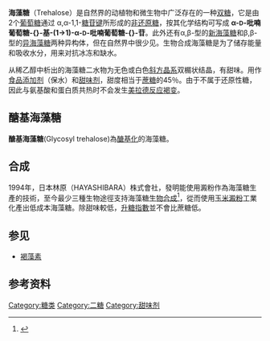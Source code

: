 {{noteTA|G1=LS}}
{{expert|time=2019-06-15T04:46:10+00:00}}
{{refimprove|time=2019-06-15T04:46:10+00:00}}
{{Chembox
| NameEn = Trehalose
| ImageFile = Trehalose skeletal.svg
| ImageSize = 
| OtherNames = α-<small>D</small>-吡喃葡萄糖基-α-<small>D</small>-吡喃葡萄糖苷、α-海藻糖、蕈糖
| IUPACName = <small>2-(hydroxymethyl)-6-[3,4,5-trihydroxy-6-(hydroxymethyl)tetrahydropyran-2-yl]oxy-tetrahydropyran-3,4,5-triol</small>
| Section1 = {{Chembox Identifiers
| CASNo = 99-20-7
| CASNo_Comment =  无水
| CASNo_Ref = {{cascite|correct|CAS}}
| CASNo1 = 6138-23-4
| CASNo1_Comment =  二水
| CASNo1_Ref = {{cascite|changed|??}}
|  CASOther  =
|  PubChem  =  7427
|  RTECS  =  
|  ChemSpiderID_Ref  = {{chemspidercite|correct|chemspider}}|  ChemSpiderID  =  7149
|  ChEMBL_Ref  = {{ebicite|changed|EBI}}|  ChEMBL  =  1236395
|  UNII_Ref  = {{fdacite|correct|FDA}}|  UNII  =  B8WCK70T7I
|  InChI  =  1/C12H22O11/c13-1-3-5(15)7(17)9(19)11(21-3)23-12-10(20)8(18)6(16)4(2-14)22-12/h3-20H,1-2H2/t3-,4-,5-,6-,7+,8+,9-,10-,11-,12-/m1/s1
|  InChIKey  =  HDTRYLNUVZCQOY-LIZSDCNHBN
|  ChEBI_Ref  = {{ebicite|correct|EBI}}|  ChEBI  =  16551
|  SMILES  =  C([C@@H]1[C@H]([C@@H]([C@H]([C@H](O1)O[C@@H]2[C@@H]([C@H]([C@@H]([C@H](O2)CO)O)O)O)O)O)O)O
|  StdInChI_Ref  = {{stdinchicite|correct|chemspider}}|  StdInChI  =  1S/C12H22O11/c13-1-3-5(15)7(17)9(19)11(21-3)23-12-10(20)8(18)6(16)4(2-14)22-12/h3-20H,1-2H2/t3-,4-,5-,6-,7+,8+,9-,10-,11-,12-/m1/s1
|  StdInChIKey_Ref  = {{stdinchicite|correct|chemspider}}|  StdInChIKey  =  HDTRYLNUVZCQOY-LIZSDCNHSA-N
}}
| Section2 = {{Chembox Properties
| Formula = C<sub>12</sub>H<sub>22</sub>O<sub>11</sub>（无水）
| MolarMass= 无水：342.296 g mol<sup>−1</sup><br />二水：378.33 
| Appearance =白色斜方晶体
| Density = 1.58 g/cm<sup>3</sup> (24°C)
| MeltingPt = 203°C (无水)<br />97°C (二水)
| Melting_notes =
| BoilingPt = 
| Boiling_notes = 
| Solubility =  68.9 g / 100 g 水 (20°C)<ref>{{Cite web |url=http://www.iupac.org/publications/pac/2002/pdf/7407x1263.pdf |title=T. Novel functions and applications of trehalose. Pure Appl. Chem. 74(7):1263-1269. 2002. |accessdate=2009-06-14 |archive-date=2010-12-29 |archive-url=https://web.archive.org/web/20101229172811/http://www.iupac.org/publications/pac/2002/pdf/7407x1263.pdf |dead-url=no }}</ref>
| SolubleOther = 溶于[[乙醇|乙醇]]，难溶于[[乙醚|乙醚]]和[[苯|苯]]<ref name="hand">
{{Cite book en
 | last = Lide
 | first = David R.
 | author-link = 
 | last2 = 
 | first2 = 
 | author2-link =
 | publication-date =
 | date =
 | year = 1998
 | title = Handbook of Chemistry and Physics
 | edition = 87
 | volume = 
 | series =
 | publication-place = Boca Raton, FL
 | place = 
 | publisher = CRC Press
 | id =
 | isbn = 0849305942
 | doi =
 | oclc =
 | pages = 3-534
 | url = 
 | accessdate =
}}</ref>
| Solvent = 
| pKa = 
| pKb = }}
}}
'''海藻糖'''（Trehalose）是自然界的动植物和微生物中广泛存在的一种[[双糖|双糖]]，它是由2个[[葡萄糖|葡萄糖]]通过 α,α-1,1-[[糖苷键|糖苷键]]所形成的[[还原糖|非还原糖]]，按其化学结构可写成 '''α-<small>D</small>-吡喃葡萄糖-{}-基-(1→1)-α-<small>D</small>-吡喃葡萄糖-{}-苷'''。此外还有α,β-型的[[新海藻糖|新海藻糖]]和β,β-型的[[异海藻糖|异海藻糖]]两种异构体，但在自然界中很少见。生物合成海藻糖是为了储存能量和吸收水分，用来对抗冰冻和缺水。

从稀乙醇中析出的海藻糖二水物为无色或白色[[斜方晶系|斜方晶系]]双榍状结晶，有甜味。用作[[食品添加剂|食品添加剂]]（保水）和[[甜味剂|甜味剂]]，甜度相当于[[蔗糖|蔗糖]]的45％。由于不属于还原性糖，因此与氨基酸和蛋白质共热时不会发生[[美拉德反应|美拉德反应]][[褐变|褐变]]。

==醣基海藻糖==
{{expand section|time=2019-06-15}}
'''醣基海藻糖'''(Glycosyl trehalose)為[[醣基化|醣基化]]的海藻糖。

==合成==
1994年，日本林原（HAYASHIBARA）株式會社，發明能使用澱粉作為海藻糖生產的技術，至今最少三種生物途徑支持海藻糖[[生物合成|生物合成]]<ref>{{Cite web |url=https://academic.oup.com/glycob/article/13/4/17R/565859 |title=存档副本 |access-date=2019-01-19 |archive-date=2021-04-11 |archive-url=https://web.archive.org/web/20210411162801/https://academic.oup.com/glycob/article/13/4/17R/565859 |dead-url=no }}</ref>，從而使用[[玉米澱粉|玉米澱粉]]工業化產出低成本海藻糖。除甜味較低，[[升糖指數|升糖指數]]並不會比蔗糖低。

==参见==
*[[褐藻素|褐藻素]]

==参考资料==
{{reflist|2}}

{{Carbohydrates}}
[[Category:糖类|Category:糖类]]
[[Category:二糖|Category:二糖]]
[[Category:甜味剂|Category:甜味剂]]